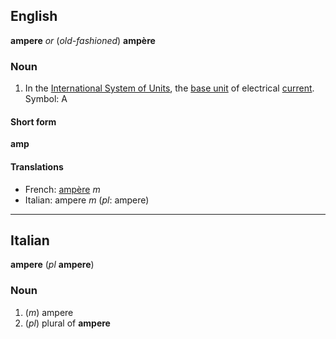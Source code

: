 ==English==
'''ampere''' ''or'' (''old-fashioned'') '''ampère'''

===Noun===

#In the [[International System of Units]], the [[base unit]] of electrical [[current]].  Symbol: A

====Short form====
'''amp'''

====Translations====

*French: [[ampère]] ''m''
*Italian: ampere ''m'' (''pl'': ampere)

----

==Italian==
'''ampere''' (''pl'' '''ampere''')

===Noun===

#(''m'') ampere
#(''pl'') plural of '''ampere'''